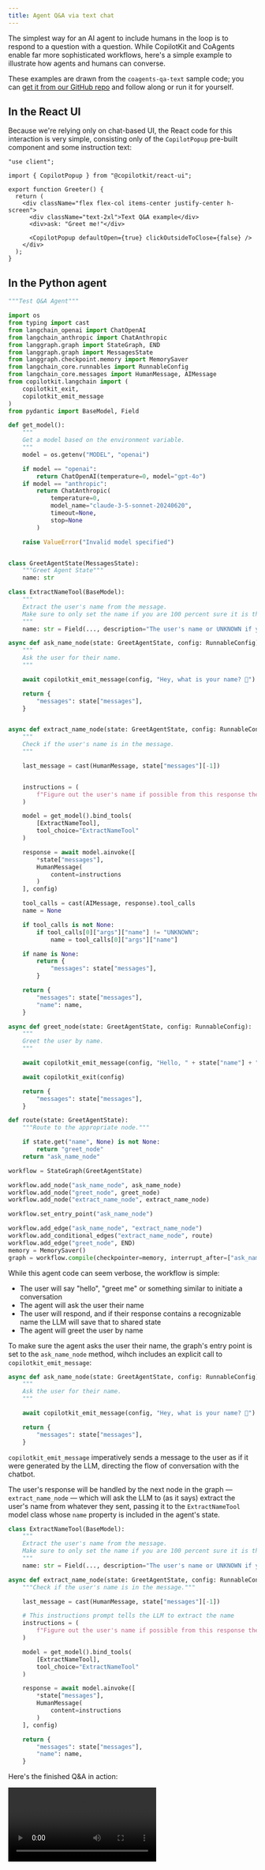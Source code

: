 ```yaml
---
title: Agent Q&A via text chat
---
```



The simplest way for an AI agent to include humans in the loop is to respond to a question with a question. While CopilotKit and CoAgents enable far more sophisticated workflows, here's a simple example to illustrate how agents and humans can converse.

These examples are drawn from the `coagents-qa-text` sample code; you can [get it from our GitHub repo](https://github.com/copilotkit/copilotkit/tree/main/examples/coagents-qa-text) and follow along or run it for yourself.

## In the React UI

Because we're relying only on chat-based UI, the React code for this interaction is very simple, consisting only of the `CopilotPopup` pre-built component and some instruction text:

```tsx
"use client";

import { CopilotPopup } from "@copilotkit/react-ui";

export function Greeter() {
  return (
    <div className="flex flex-col items-center justify-center h-screen">
      <div className="text-2xl">Text Q&A example</div>
      <div>ask: "Greet me!"</div>

      <CopilotPopup defaultOpen={true} clickOutsideToClose={false} />
    </div>
  );
}
```

## In the Python agent

<Accordions>

<Accordion title="Complete Python agent code">

```python
"""Test Q&A Agent"""

import os
from typing import cast
from langchain_openai import ChatOpenAI
from langchain_anthropic import ChatAnthropic
from langgraph.graph import StateGraph, END
from langgraph.graph import MessagesState
from langgraph.checkpoint.memory import MemorySaver
from langchain_core.runnables import RunnableConfig
from langchain_core.messages import HumanMessage, AIMessage
from copilotkit.langchain import (
    copilotkit_exit,
    copilotkit_emit_message
)
from pydantic import BaseModel, Field

def get_model():
    """
    Get a model based on the environment variable.
    """
    model = os.getenv("MODEL", "openai")

    if model == "openai":
        return ChatOpenAI(temperature=0, model="gpt-4o")
    if model == "anthropic":
        return ChatAnthropic(
            temperature=0,
            model_name="claude-3-5-sonnet-20240620",
            timeout=None,
            stop=None
        )

    raise ValueError("Invalid model specified")


class GreetAgentState(MessagesState):
    """Greet Agent State"""
    name: str

class ExtractNameTool(BaseModel):
    """
    Extract the user's name from the message.
    Make sure to only set the name if you are 100 percent sure it is the name of the user.
    """
    name: str = Field(..., description="The user's name or UNKNOWN if you can't find it")

async def ask_name_node(state: GreetAgentState, config: RunnableConfig):
    """
    Ask the user for their name.
    """

    await copilotkit_emit_message(config, "Hey, what is your name? 🙂")

    return {
        "messages": state["messages"],
    }


async def extract_name_node(state: GreetAgentState, config: RunnableConfig):
    """
    Check if the user's name is in the message.
    """

    last_message = cast(HumanMessage, state["messages"][-1])


    instructions = (
        f"Figure out the user's name if possible from this response they gave you: {last_message.content}"
    )

    model = get_model().bind_tools(
        [ExtractNameTool],
        tool_choice="ExtractNameTool"
    )

    response = await model.ainvoke([
        *state["messages"],
        HumanMessage(
            content=instructions
        )
    ], config)

    tool_calls = cast(AIMessage, response).tool_calls
    name = None

    if tool_calls is not None:
        if tool_calls[0]["args"]["name"] != "UNKNOWN":
            name = tool_calls[0]["args"]["name"]

    if name is None:
        return {
            "messages": state["messages"],
        }

    return {
        "messages": state["messages"],
        "name": name,
    }

async def greet_node(state: GreetAgentState, config: RunnableConfig):
    """
    Greet the user by name.
    """

    await copilotkit_emit_message(config, "Hello, " + state["name"] + " 😎")

    await copilotkit_exit(config)

    return {
        "messages": state["messages"],
    }

def route(state: GreetAgentState):
    """Route to the appropriate node."""

    if state.get("name", None) is not None:
        return "greet_node"
    return "ask_name_node"

workflow = StateGraph(GreetAgentState)

workflow.add_node("ask_name_node", ask_name_node)
workflow.add_node("greet_node", greet_node)
workflow.add_node("extract_name_node", extract_name_node)

workflow.set_entry_point("ask_name_node")

workflow.add_edge("ask_name_node", "extract_name_node")
workflow.add_conditional_edges("extract_name_node", route)
workflow.add_edge("greet_node", END)
memory = MemorySaver()
graph = workflow.compile(checkpointer=memory, interrupt_after=["ask_name_node"])
```
</Accordion>
</Accordions>

While this agent code can seem verbose, the workflow is simple:

- The user will say "hello", "greet me" or something similar to initiate a conversation
- The agent will ask the user their name
- The user will respond, and if their response contains a recognizable name the LLM will save that to shared state
- The agent will greet the user by name

To make sure the agent asks the user their name, the graph's entry point is set to the `ask_name_node` method, wihch includes an explicit call to `copilotkit_emit_message`:

```python
async def ask_name_node(state: GreetAgentState, config: RunnableConfig):
    """
    Ask the user for their name.
    """

    await copilotkit_emit_message(config, "Hey, what is your name? 🙂")

    return {
        "messages": state["messages"],
    }
```

`copilotkit_emit_message` imperatively sends a message to the user as if it were generated by the LLM, directing the flow of conversation with the chatbot.

The user's response will be handled by the next node in the graph — `extract_name_node` — which will ask the LLM to (as it says) extract the user's name from whatever they sent, passing it to the `ExtractNameTool` model class whose `name` property is included in the agent's state.

```python
class ExtractNameTool(BaseModel):
    """
    Extract the user's name from the message.
    Make sure to only set the name if you are 100 percent sure it is the name of the user.
    """
    name: str = Field(..., description="The user's name or UNKNOWN if you can't find it")

async def extract_name_node(state: GreetAgentState, config: RunnableConfig):
    """Check if the user's name is in the message."""

    last_message = cast(HumanMessage, state["messages"][-1])

    # This instructions prompt tells the LLM to extract the name
    instructions = (
        f"Figure out the user's name if possible from this response they gave you: {last_message.content}"
    )

    model = get_model().bind_tools(
        [ExtractNameTool],
        tool_choice="ExtractNameTool"
    )

    response = await model.ainvoke([
        *state["messages"],
        HumanMessage(
            content=instructions
        )
    ], config)

    return {
        "messages": state["messages"],
        "name": name,
    }
```

Here's the finished Q&A in action:

<video src="/images/coagents/copilotkit-qa-text-example-hires.mp4" controls className="w-full [aspect-ratio:90/72] max-w-xl mx-auto" />


<CoAgentsEnterpriseCTA />